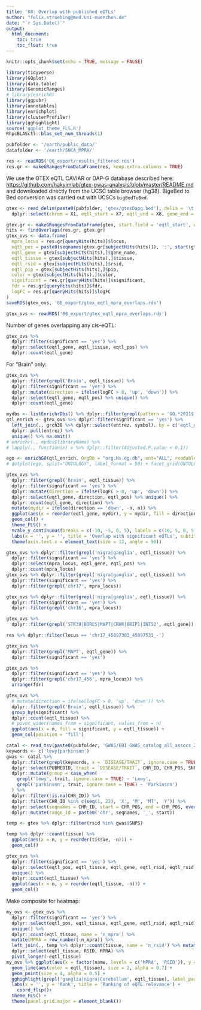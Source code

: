 ```yaml
---
title: '08: Overlap with published eQTLs'
author: "felix.struebing@med.uni-muenchen.de"
date: "`r Sys.Date()`"
output: 
  html_document:
    toc: true
    toc_float: true
---
```


```r
knitr::opts_chunk$set(echo = TRUE, message = FALSE)
```

```r
library(tidyverse)
library(GOplot)
library(data.table)
library(GenomicRanges)
# library(enrichR)
library(ggpubr)
library(annotables)
library(enrichplot)
library(clusterProfiler)
library(gghighlight)
source('ggplot_theme_FLS.R')
RhpcBLASctl::blas_set_num_threads(1)
```

```r
pubfolder <- '/earth/public_data/'
datafolder <- '/earth/SNCA_MPRA/'
```

```r
res <- readRDS('06_export/results_filtered.rds')
res.gr <- makeGRangesFromDataFrame(res, keep.extra.columns = TRUE) 
```

We use the GTEX eQTL CAVIAR or DAP-G database described here: <https://github.com/hakyimlab/gtex-gwas-analysis/blob/master/README.md> and downloaded directly from the UCSC table browser (hg38). BigeBed to Bed conversion was carried out with UCSCs `bigBedToBed`.

```r
gtex <- read_delim(paste0(pubfolder, 'gtex/gtexDapg.bed'), delim = '\t', col_names = NA) %>% 
  dplyr::select(chrom = X1, eqtl_start = X7, eqtl_end = X8, gene_end = X3, gene_position = X15, gene_name = X16, tissue = X19, rsid = X14, pip = X20, color = X9)
```

```r
gtex.gr <- makeGRangesFromDataFrame(gtex, start.field = 'eqtl_start', end.field = 'eqtl_end', strand.field = '*')
hits <- findOverlaps(res.gr, gtex.gr)
gtex_ovs <- data.frame(
  mpra_locus = res.gr[queryHits(hits)]$locus,
  eqtl_pos = paste0(seqnames(gtex.gr[subjectHits(hits)]), ':', start(gtex.gr[subjectHits(hits)]), '-', end(gtex.gr[subjectHits(hits)])),
  eqtl_gene = gtex[subjectHits(hits),]$gene_name,
  eqtl_tissue = gtex[subjectHits(hits),]$tissue,
  eqtl_rsid = gtex[subjectHits(hits),]$rsid,
  eqtl_pip = gtex[subjectHits(hits),]$pip,
  color = gtex[subjectHits(hits),]$color,
  significant = res.gr[queryHits(hits)]$significant,
  fdr = res.gr[queryHits(hits)]$fdr,
  logFC = res.gr[queryHits(hits)]$logFC
)
saveRDS(gtex_ovs, '08_export/gtex_eqtl_mpra_overlaps.rds')
```

```r
gtex_ovs <- readRDS('08_export/gtex_eqtl_mpra_overlaps.rds')
```

Number of genes overlapping any cis-eQTL:

```r
gtex_ovs %>% 
  dplyr::filter(significant == 'yes') %>% 
  dplyr::select(eqtl_gene, eqtl_tissue, eqtl_pos) %>% 
  dplyr::count(eqtl_gene)
```

For "Brain" only:

```r
gtex_ovs %>% 
  dplyr::filter(grepl('Brain', eqtl_tissue)) %>% 
  dplyr::filter(significant == 'yes') %>% 
  dplyr::mutate(direction = ifelse(logFC > 0, 'up', 'down')) %>% 
  dplyr::select(eqtl_gene, eqtl_pos) %>% unique() %>% 
  dplyr::count(eqtl_gene) 
```

```r
mydbs <- listEnrichrDbs() %>% dplyr::filter(grepl(pattern = 'GO.*2021$', x = libraryName))
qtl_enrich <- gtex_ovs %>% dplyr::filter(significant == 'yes') %>% 
  left_join(., grch38 %>% dplyr::select(entrez, symbol), by = c('eqtl_gene' = 'symbol')) %>% 
  dplyr::pull(entrez) %>% 
  unique() %>% na.omit()
# enrichr(., mydbs$libraryName) %>% 
# lapply(., function(x) x %>% dplyr::filter(Adjusted.P.value < 0.1))
```

```r
ego <- enrichGO(qtl_enrich, OrgDb = "org.Hs.eg.db", ont="ALL", readable=TRUE, pAdjustMethod = 'fdr', pvalueCutoff = 0.1, pool = TRUE)
# dotplot(ego, split="ONTOLOGY", label_format = 50) + facet_grid(ONTOLOGY~., scale="free") + theme_FLS()
```

<!-- Prepare df for GO plotting: -->

<!-- ```{r} -->
<!-- temp <- mapply(function(x, y) { -->
<!--   x %>% dplyr::select(Term, adj_pval = Adjusted.P.value, Genes) %>%  -->
<!--              dplyr::mutate(Category = y) %>%  -->
<!--              dplyr::mutate(Genes = str_replace_all(Genes, pattern = ';', replacement = ', ')) %>%  -->
<!--     dplyr::mutate(ID = str_extract(Term, "\\([^()]+\\)")) %>%  -->
<!--     dplyr::mutate(Term = str_remove(Term, "\\([^()]+\\)")) -->
<!-- }, x = qtl_enrich, y = names(qtl_enrich), SIMPLIFY = FALSE) %>% rbindlist(.) -->
<!-- gopl <- circle_dat(terms = temp, genes = gtex_ovs %>% dplyr::select(ID = eqtl_gene, logFC)) -->
<!-- ``` -->

<!-- GO plot: -->

<!-- ```{r fig.height=5, fig.width=5, paged.print=TRUE} -->
<!-- GOBubble(gopl, display = 'single', ID = T, labels = 2, table.legend = TRUE, bg.col = TRUE)  -->
<!-- ``` -->


```r
gtex_ovs %>% 
  dplyr::filter(grepl('Brain', eqtl_tissue)) %>% 
  dplyr::filter(significant == 'yes') %>% 
  dplyr::mutate(direction = ifelse(logFC > 0, 'up', 'down')) %>% 
  dplyr::select(eqtl_gene, direction, eqtl_pos) %>% unique() %>% 
  dplyr::count(eqtl_gene, direction) %>% 
  mutate(mydir = ifelse(direction == 'down', -n, n)) %>% 
  ggplot(aes(x = reorder(eqtl_gene, mydir), y = mydir, fill = direction)) +
  geom_col() +
  theme_FLS() +
  scale_y_continuous(breaks = c(-10, -5, 0, 5), labels = c(10, 5, 0, 5)) +
  labs(x = '', y = '', title = 'Overlap with significant eQTLs', subtitle = 'by DA direction') +
  theme(axis.text.x = element_text(size = 12, angle = 90))
```

```r
gtex_ovs %>% dplyr::filter(grepl('nigra|ganglia', eqtl_tissue)) %>% 
  dplyr::filter(significant == 'yes') %>% 
  dplyr::select(mpra_locus, eqtl_gene, eqtl_pos) %>% 
  dplyr::count(mpra_locus)
gtex_ovs %>% dplyr::filter(grepl('nigra|ganglia', eqtl_tissue)) %>% 
  dplyr::filter(significant == 'yes') %>% 
  dplyr::filter(grepl('chr17', mpra_locus))
```

```r
gtex_ovs %>% dplyr::filter(grepl('nigra|ganglia', eqtl_tissue)) %>% 
  dplyr::filter(significant == 'yes') %>% 
  dplyr::filter(grepl('chr16', mpra_locus))
```


```r
gtex_ovs %>% 
  dplyr::filter(grepl('STK39|BORCS|MAPT|CRHR|BRIP1|INTS2', eqtl_gene)) %>% dplyr::filter(significant == 'yes')
```

```r
res %>% dplyr::filter(locus == 'chr17_45897303_45897531_-')
```

```r
gtex_ovs %>% 
  dplyr::filter(grepl('MAPT', eqtl_gene)) %>% 
  dplyr::filter(significant == 'yes')
```

```r
gtex_ovs %>% 
  dplyr::filter(significant == 'yes') %>% 
  dplyr::filter(grepl('chr17_456', mpra_locus)) %>% 
  arrange(fdr)
```

```r
gtex_ovs %>% 
  # mutate(direction = ifelse(logFC > 0, 'up', 'down')) %>% 
  dplyr::filter(grepl('Brain', eqtl_tissue)) %>% 
  group_by(significant) %>% 
  dplyr::count(eqtl_tissue) %>% 
  # pivot_wider(names_from = significant, values_from = n)
  ggplot(aes(x = n, fill = significant, y = eqtl_tissue)) +
  geom_col(position = 'fill') 
```
```r
catal <- read_tsv(paste0(pubfolder, 'GWAS/EBI_GWAS_catalog_all_assocs_210428.tsv'), guess_max = 176421)
keywords <- c('lewy|parkinson')
gwas <- catal %>% 
  dplyr::filter(grepl(keywords, x = `DISEASE/TRAIT`, ignore.case = TRUE)) %>% 
  dplyr::select(PUBMEDID, trait = `DISEASE/TRAIT`, CHR_ID, CHR_POS, SNPS, `P-VALUE`, `OR or BETA`) %>% 
  dplyr::mutate(group = case_when(
    grepl('lewy', trait, ignore.case = TRUE) ~ 'Lewy',
    grepl('parkinson', trait, ignore.case = TRUE) ~ 'Parkinson')
  ) %>% 
  dplyr::filter(!is.na(CHR_ID)) %>% 
  dplyr::filter(CHR_ID %in% c(seq(1, 22), 'X', 'M', 'MT', 'Y')) %>% 
  dplyr::select(seqnames = CHR_ID, start = CHR_POS, end = CHR_POS, everything()) %>% 
  dplyr::mutate(range_id = paste0('chr', seqnames, '_', start))
```

```r
temp <- gtex %>% dplyr::filter(rsid %in% gwas$SNPS) 

temp %>% dplyr::count(tissue) %>% 
  ggplot(aes(x = n, y = reorder(tissue, -n))) +
  geom_col()
```

```r
gtex_ovs %>% 
  dplyr::filter(significant == 'yes') %>% 
  dplyr::select(eqtl_pos, eqtl_tissue, eqtl_gene, eqtl_rsid, eqtl_rsid) %>% 
  unique() %>% 
  dplyr::count(eqtl_tissue) %>% 
  ggplot(aes(x = n, y = reorder(eqtl_tissue, -n))) +
  geom_col()
```

Make composite for heatmap:

```r
my_ovs <- gtex_ovs %>% 
  dplyr::filter(significant == 'yes') %>% 
  dplyr::select(eqtl_pos, eqtl_tissue, eqtl_gene, eqtl_rsid, eqtl_rsid) %>% 
  unique() %>% 
  dplyr::count(eqtl_tissue, name = 'n_mpra') %>% 
  mutate(MPRA = row_number(-n_mpra)) %>% 
  left_join(., temp %>% dplyr::count(tissue, name = 'n_rsid') %>% mutate(RSID = row_number(-n_rsid)) , by = c('eqtl_tissue' = 'tissue')) %>% 
  dplyr::select(eqtl_tissue, RSID, MPRA) %>% 
  pivot_longer(-eqtl_tissue)
my_ovs %>% ggplot(aes(x = factor(name, levels = c('MPRA', 'RSID')), y = value, group = eqtl_tissue)) +
  geom_line(aes(color = eqtl_tissue), size = 2, alpha = 0.7) +
  geom_point(size = 4, alpha = 0.5) +
  gghighlight(grepl('ganglia|nigra|Cerebellum', eqtl_tissue), label_params = list(nudge_x = -0.25, nudge_y =0, direction = 'y', max.time = 1, max.overlaps = 10)) +
  labs(x = '', y = 'Rank', title = 'Ranking of eQTL relevance') +
    coord_flip()+
  theme_FLS() +
  theme(panel.grid.major = element_blank())
```


